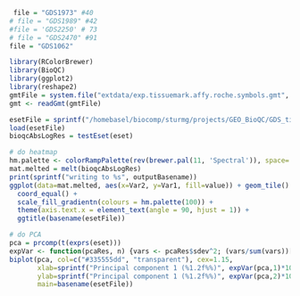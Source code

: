 ```r
 file = "GDS1973" #40
# file = "GDS1989" #42
#file = 'GDS2250' # 73
# file = "GDS2470" #91
file = "GDS1062"
```

```r
library(RColorBrewer)
library(BioQC)
library(ggplot2)
library(reshape2)
gmtFile = system.file("extdata/exp.tissuemark.affy.roche.symbols.gmt", package="BioQC")
gmt <- readGmt(gmtFile)
```

```r
esetFile = sprintf("/homebasel/biocomp/sturmg/projects/GEO_BioQC/GDS_tissue/%s.Rdata", file)
load(esetFile)
bioqcAbsLogRes = testEset(eset)
```

```r
# do heatmap
hm.palette <- colorRampPalette(rev(brewer.pal(11, 'Spectral')), space='Lab')  
mat.melted = melt(bioqcAbsLogRes)
print(sprintf("writing to %s", outputBasename))
ggplot(data=mat.melted, aes(x=Var2, y=Var1, fill=value)) + geom_tile() +
  coord_equal() +
  scale_fill_gradientn(colours = hm.palette(100)) +
  theme(axis.text.x = element_text(angle = 90, hjust = 1)) +
  ggtitle(basename(esetFile))
```

```r
# do PCA
pca = prcomp(t(exprs(eset)))
expVar <- function(pcaRes, n) {vars <- pcaRes$sdev^2; (vars/sum(vars))[n]}
biplot(pca, col=c("#335555dd", "transparent"), cex=1.15,
       xlab=sprintf("Principal component 1 (%1.2f%%)", expVar(pca,1)*100),
       ylab=sprintf("Principal component 1 (%1.2f%%)", expVar(pca,2)*100),
       main=basename(esetFile))
```
